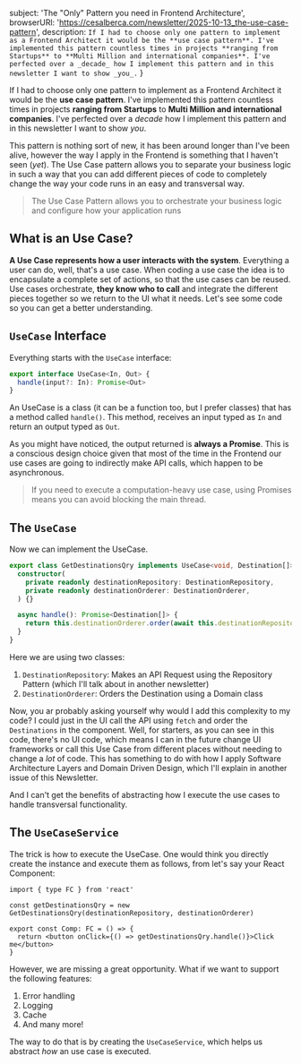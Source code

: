   subject: 'The "Only" Pattern you need in Frontend Architecture',
  browserURl: 'https://cesalberca.com/newsletter/2025-10-13_the-use-case-pattern',
  description: `If I had to choose only one pattern to implement as a Frontend Architect it would be the **use case pattern**. I've implemented this pattern countless times in projects **ranging from Startups** to **Multi Million and international companies**. I've perfected over a _decade_ how I implement this pattern and in this newsletter I want to show _you_.`
}

If I had to choose only one pattern to implement as a Frontend Architect it would be the **use case pattern**. I've implemented this pattern countless times in projects **ranging from Startups** to **Multi Million and international companies**. I've perfected over a _decade_ how I implement this pattern and in this newsletter I want to show _you_.

This pattern is nothing sort of new, it has been around longer than I've been alive, however the way I apply in the Frontend is something that I haven't seen (_yet_). The Use Case pattern allows you to separate your business logic in such a way that you can add different pieces of code to completely change the way your code runs in an easy and transversal way.

> The Use Case Pattern allows you to orchestrate your business logic and configure how your application runs

## What is an Use Case?

**A Use Case represents how a user interacts with the system**. Everything a user can do, well, that's a use case. When coding a use case the idea is to encapsulate a complete set of actions, so that the use cases can be reused. Use cases orchestrate, **they know who to call** and integrate the different pieces together so we return to the UI what it needs. Let's see some code so you can get a better understanding.

## `UseCase` Interface

Everything starts with the `UseCase` interface:

```typescript
export interface UseCase<In, Out> {
  handle(input?: In): Promise<Out>
}
```

An UseCase is a class (it can be a function too, but I prefer classes) that has a method called `handle()`. This method, receives an input typed as `In` and return an output typed as `Out`.

As you might have noticed, the output returned is **always a Promise**. This is a conscious design choice given that most of the time in the Frontend our use cases are going to indirectly make API calls, which happen to be asynchronous.

> If you need to execute a computation-heavy use case, using Promises means you can avoid blocking the main thread.

## The `UseCase`

Now we can implement the UseCase.

```typescript
export class GetDestinationsQry implements UseCase<void, Destination[]> {
  constructor(
    private readonly destinationRepository: DestinationRepository,
    private readonly destinationOrderer: DestinationOrderer,
  ) {}

  async handle(): Promise<Destination[]> {
    return this.destinationOrderer.order(await this.destinationRepository.findAll())
  }
}
```

Here we are using two classes:

1. `DestinationRepository`: Makes an API Request using the Repository Pattern (which I'll talk about in another newsletter)
2. `DestinationOrderer`: Orders the Destination using a Domain class

Now, you ar probably asking yourself why would I add this complexity to my code? I could just in the UI call the API using `fetch` and order the `Destinations` in the component. Well, for starters, as you can see in this code, there's no UI code, which means I can in the future change UI frameworks or call this Use Case from different places without needing to change a _lot_ of code. This has something to do with how I apply Software Architecture Layers and Domain Driven Design, which I'll explain in another issue of this Newsletter.

And I can't get the benefits of abstracting how I execute the use cases to handle transversal functionality.

## The `UseCaseService`

The trick is how to execute the UseCase. One would think you directly create the instance and execute them as follows, from let's say your React Component:

```tsx
import { type FC } from 'react'

const getDestinationsQry = new GetDestinationsQry(destinationRepository, destinationOrderer)

export const Comp: FC = () => {
  return <button onClick={() => getDestinationsQry.handle()}>Click me</button>
}
```

However, we are missing a great opportunity. What if we want to support the following features:

1. Error handling
2. Logging
3. Cache
4. And many more!

The way to do that is by creating the `UseCaseService`, which helps us abstract _how_ an use case is executed.
